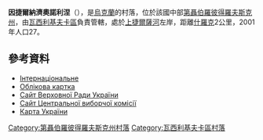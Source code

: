 {{coord|48|7|14|N|35|54|19|E|scale:30000_region:UA|display=title}}

'''因捷爾納濟奧諾利涅'''（{{lang-uk|Довге}}），是[[烏克蘭|烏克蘭]]的村落，位於該國中部[[第聶伯羅彼得羅夫斯克州|第聶伯羅彼得羅夫斯克州]]，由[[瓦西利基夫卡區|瓦西利基夫卡區]]負責管轄，處於[[上捷爾薩河|上捷爾薩河]]左岸，距離[[什羅克_(瓦西利基夫卡區)|什羅克]]2公里，2001年人口27。

==參考資料==
*[http://gska2.rada.gov.ua/pls/z7502/A005?rdat1=06.12.2007&rf7571=5195 Інтернаціональне]{{dead link|date=2017年12月 |bot=InternetArchiveBot |fix-attempted=yes }}
*[http://gska2.rada.gov.ua/pls/z7502/A005?rdat1=29.01.2010&rf7571=5195 Облікова картка]{{dead link|date=2017年12月 |bot=InternetArchiveBot |fix-attempted=yes }}
* [https://web.archive.org/web/20071223190549/http://portal.rada.gov.ua/ Сайт Верховної Ради України]
* [http://www.cvk.gov.ua Сайт Центральної виборчої комісії]{{Wayback|url=http://www.cvk.gov.ua/ |date=20101203204641 }}
* [http://maps.vlasenko.net/ Карта України]{{Wayback|url=http://maps.vlasenko.net/ |date=20160215103730 }}

{{DEFAULTSORT:Довге}}
[[Category:第聶伯羅彼得羅夫斯克州村落|Category:第聶伯羅彼得羅夫斯克州村落]]
[[Category:瓦西利基夫卡區村落|Category:瓦西利基夫卡區村落]]


{{Dnipropetrovsk-geo-stub}}